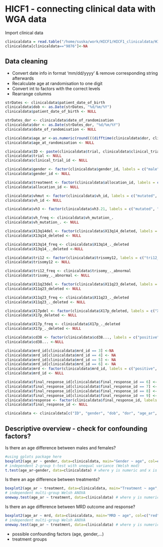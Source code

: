 HICF1 - connecting clinical data with WGA data
========================================================

Import clinical data

```r
clinicaldata = read.table("/home/suska/work/HICF1/HICF1_clinicaldata/HICF1_clinicaldata_raw/HICF1_clinicaldata.txt", header = TRUE, sep = "\t")
clinicaldata[clinicaldata=="9876"]<-NA
```

Data cleaning
-------------
- Convert date info in format 'mm/dd/yyyy' & remove corresponding string afterwards
- Recalculate age at randomisation to one digit
- Convert int to factors with the correct levels
- Rearrange columns

```r
strDates <- clinicaldata$patient_date_of_birth
clinicaldata$dob <- as.Date(strDates, "%d/%m/%Y")
clinicaldata$patient_date_of_birth <- NULL

strDates_dor <- clinicaldata$date_of_randomisation
clinicaldata$dor <- as.Date(strDates_dor, "%d/%m/%Y")
clinicaldata$date_of_randomisation <- NULL 

clinicaldata$age_ar <-as.numeric(round(((difftime(clinicaldata$dor, clinicaldata$dob, units='weeks'))/ 52), digits = 1))
clinicaldata$age_at_randomisation <- NULL

clinicaldata$ID <- paste(clinicaldata$trial, clinicaldata$clinical_trial_id)
clinicaldata$trial <- NULL
clinicaldata$clinical_trial_id <- NULL

clinicaldata$gender <- factor(clinicaldata$gender_id, labels = c("male", "female"))
clinicaldata$gender_id <- NULL

clinicaldata$treatment <- factor(clinicaldata$allocation_id, labels = c("FCR", "FCMR", "FCminiR/FCR"))
clinicaldata$allocation_id <- NULL

clinicaldata$vhmut <- factor(clinicaldata$vh_id, labels = c("mutated", "unmutated", "biclonal", "equivocal"))
clinicaldata$vh_id <- NULL

clinicaldata$vh3 <- factor(clinicaldata$vh3.21, labels = c("mutated", "unmutated"))

clinicaldata$vh_freq <- clinicaldata$vh_mutation_.
clinicaldata$vh_mutation_. <- NULL

clinicaldata$X13q14del <- factor(clinicaldata$X13q14_deleted, labels = c("X13_deleted", "X13_not_deleted"))
clinicaldata$X13q14_deleted <- NULL

clinicaldata$X13q14_freq <- clinicaldata$X13q14_._deleted
clinicaldata$X13q14_._deleted <-NULL

clinicaldata$tri12 <- factor(clinicaldata$trisomy12, labels = c("tri12_present", "tri12_absent"))
clinicaldata$trisomy12 <- NULL

clinicaldata$tri12_freq <- clinicaldata$trisomy_._abnormal
clinicaldata$trisomy_._abnormal <- NULL

clinicaldata$X11q23del <- factor(clinicaldata$X11q23_deleted, labels = c("X11_deleted", "X11_not_deleted"))
clinicaldata$X11q23_deleted <- NULL

clinicaldata$X11q23_freq <- clinicaldata$X11q23_._deleted
clinicaldata$X11q23_._deleted <- NULL

clinicaldata$X17pdel <- factor(clinicaldata$X17p_deleted, labels = c("X17_deleted", "X17_not_deleted"))
clinicaldata$X17p_deleted <- NULL

clinicaldata$X17p_freq <- clinicaldata$X17p_._deleted
clinicaldata$X17p_._deleted <- NULL

clinicaldata$cd38 <- factor(clinicaldata$cd38..., labels = c("positive", "negative"))
clinicaldata$cd38... <-NULL

clinicaldata$mrd_id[clinicaldata$mrd_id == 3] <-NA
clinicaldata$mrd_id[clinicaldata$mrd_id == 4] <- NA
clinicaldata$mrd_id[clinicaldata$mrd_id == 5] <- NA
clinicaldata$mrd_id[clinicaldata$mrd_id == 6] <- NA
clinicaldata$mrd <- factor(clinicaldata$mrd_id, labels = c("positive", "negative"))
clinicaldata$mrd_id <- NULL

clinicaldata$final_response_id[clinicaldata$final_response_id == 6] <- NA
clinicaldata$final_response_id[clinicaldata$final_response_id == 7] <- NA
clinicaldata$final_response_id[clinicaldata$final_response_id == 8] <- NA
clinicaldata$final_response_id[clinicaldata$final_response_id == 9] <- NA
clinicaldata$response <- factor(clinicaldata$final_response_id, labels = c("CR", "CR_incomplete", "PR", "SD", "PD", "CR_Cri"))
clinicaldata$final_response_id <- NULL

clinicaldata <- clinicaldata[c("ID", "gender", "dob", "dor", "age_ar", "treatment", "mrd", "response", "vhmut", "vh3", "vh3.21", "vh_freq", "X13q14del", "X13q14_freq", "tri12", "tri12_freq", "X11q23del", "X11q23_freq", "X17pdel", "X17p_freq", "cd38")]	
```

Descriptive overview - check for confounding factors?
---------------------------

Is there an age difference between males and females?
```r
#using gplots package here
boxplot2(age_ar ~ gender, data=clinicaldata, main="Gender ~ age", col=c("blue", "red"), xlab="gender", ylab="age", top=TRUE, varwidth="T")
# independent 2-group t-test with unequal variance (Welsh mod)
t.test(age_ar~gender, data=clinicaldata) # where y is numeric and x is a binary factor
```
Is there an age difference between treatments?
```r
boxplot2(age_ar ~ treatment, data=clinicaldata, main="Treatment ~ age", col=c("purple", "green", "yellow"), xlab="treatment", ylab="age", top=TRUE, varwidth="T")
# independent multi-group Welsh ANOVA
oneway.test(age_ar ~ treatment, data=clinicaldata) # where y is numeric and x is a binary factor
```
Is there an age difference between MRD outcome and response?
```r
boxplot2(age_ar ~ mrd, data=clinicaldata, main="MRD ~ age", col=c("red", "grey", "yellow"), xlab="MRD", ylab="age", top=TRUE, varwidth="T")
# independent multi-group Welsh ANOVA
oneway.test(age_ar ~ treatment, data=clinicaldata) # where y is numeric and x is a binary factor
```


- possible confounding factors (age, gender,...)
- treatment groups
